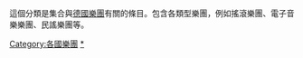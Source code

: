 這個分類是集合與[[德國|德國]][[樂團|樂團]]有關的條目。包含各類型樂團，例如搖滾樂團、電子音樂樂團、民謠樂團等。
{{Commonscat|Musical groups from Germany}}

[[Category:各國樂團|Category:各國樂團]]
[[Category:德國歌手|*]]